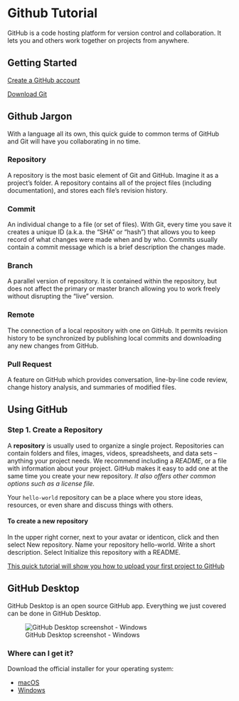 # Github Tutorial

GitHub is a code hosting platform for version control and collaboration. It lets you and others work together on projects from anywhere.

## Getting Started

[Create a GitHub account](https://github.com/)

[Download Git](https://git-scm.com/downloads)

## Github Jargon

With a language all its own, this quick guide to common terms of GitHub and Git will have you collaborating in no time.

### Repository
A repository is the most basic element of Git and GitHub. Imagine it as a project's folder. A repository contains all of the project files (including documentation), and stores each file's revision history.

### Commit
An individual change to a file (or set of files). With Git, every time you save it creates a unique ID (a.k.a. the "SHA" or "hash") that allows you to keep record of what changes were made when and by who. Commits usually contain a commit message which is a brief description the changes made.

### Branch
A parallel version of repository. It is contained within the repository, but does not affect the primary or master branch allowing you to work freely without disrupting the "live" version.

### Remote
The connection of a local repository with one on GitHub. It permits revision history to be synchronized by publishing local commits and downloading any new changes from GitHub.

### Pull Request
A  feature on GitHub which provides conversation, line-by-line code review, change history analysis, and summaries of modified files.

## Using GitHub

### Step 1. Create a Repository

A **repository** is usually used to organize a single project. Repositories can contain folders and files, images, videos, spreadsheets, and data sets – anything your project needs. We recommend including a *README*, or a file with information about your project. GitHub makes it easy to add one at the same time you create your new repository. *It also offers other common options such as a license file.*

Your `hello-world` repository can be a place where you store ideas, resources, or even share and discuss things with others.

#### To create a new repository

In the upper right corner, next to your avatar or identicon, click  and then select New repository.
Name your repository hello-world.
Write a short description.
Select Initialize this repository with a README.

[This quick tutorial will show you how to upload your first project to GitHub](https://lab.github.com/githubtraining/uploading-your-project-to-github)

## GitHub Desktop

GitHub Desktop is an open source GitHub app. Everything we just covered can be done in GitHub Desktop.

![GitHub Desktop screenshot - Windows](https://cloud.githubusercontent.com/assets/359239/26094502/a1f56d02-3a5d-11e7-8799-23c7ba5e5106.png)

### Where can I get it?

Download the official installer for your operating system:

 - [macOS](https://central.github.com/deployments/desktop/desktop/latest/darwin)
 - [Windows](https://central.github.com/deployments/desktop/desktop/latest/win32)
